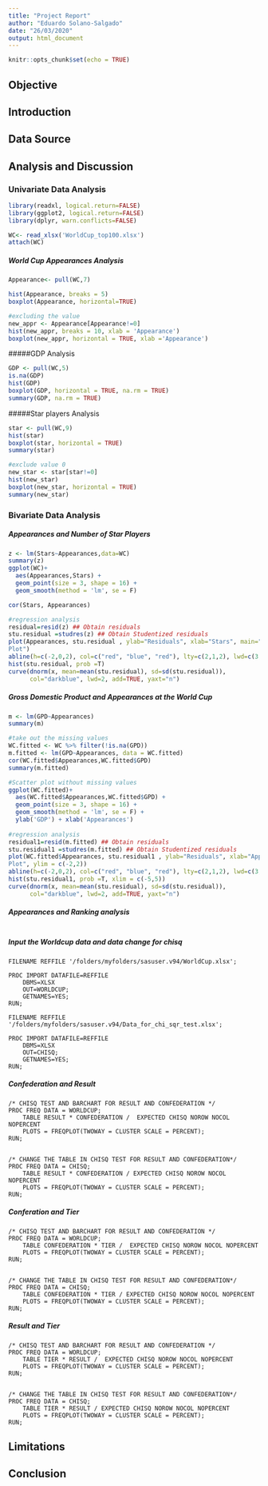 ```yaml
---
title: "Project Report"
author: "Eduardo Solano-Salgado"
date: "26/03/2020"
output: html_document
---
```

```r
knitr::opts_chunk$set(echo = TRUE)
```
## Objective


## Introduction


## Data Source


## Analysis and Discussion


### Univariate Data Analysis

```r
library(readxl, logical.return=FALSE)
library(ggplot2, logical.return=FALSE)
library(dplyr, warn.conflicts=FALSE)

WC<- read_xlsx('WorldCup_top100.xlsx')
attach(WC)
```

##### World Cup Appearances Analysis
```r
Appearance<- pull(WC,7)

hist(Appearance, breaks = 5)
boxplot(Appearance, horizontal=TRUE)

#excluding the value
new_appr <- Appearance[Appearance!=0]
hist(new_appr, breaks = 10, xlab = 'Appearance')
boxplot(new_appr, horizontal = TRUE, xlab ='Appearance')
```
#####GDP Analysis
```r
GDP <- pull(WC,5)
is.na(GDP)
hist(GDP)
boxplot(GDP, horizontal = TRUE, na.rm = TRUE)
summary(GDP, na.rm = TRUE)
```
#####Star players Analysis
```r
star <- pull(WC,9)
hist(star)
boxplot(star, horizontal = TRUE)
summary(star)

#exclude value 0
new_star <- star[star!=0]
hist(new_star)
boxplot(new_star, horizontal = TRUE)
summary(new_star)
```
### Bivariate Data Analysis

##### Appearances and Number of Star Players
```r
z <- lm(Stars~Appearances,data=WC)
summary(z)
ggplot(WC)+ 
  aes(Appearances,Stars) +
  geom_point(size = 3, shape = 16) +
  geom_smooth(method = 'lm', se = F)

cor(Stars, Appearances)

#regression analysis
residual=resid(z) ## Obtain residuals
stu.residual =studres(z) ## Obtain Studentized residuals
plot(Appearances, stu.residual , ylab="Residuals", xlab="Stars", main="Studentized Residual
Plot")
abline(h=c(-2,0,2), col=c("red", "blue", "red"), lty=c(2,1,2), lwd=c(3,2,3))
hist(stu.residual, prob =T)
curve(dnorm(x, mean=mean(stu.residual), sd=sd(stu.residual)), 
      col="darkblue", lwd=2, add=TRUE, yaxt="n")
```

##### Gross Domestic Product and Appearances at the World Cup
```r
m <- lm(GPD~Appearances)
summary(m)

#take out the missing values
WC.fitted <- WC %>% filter(!is.na(GPD))
m.fitted <- lm(GPD~Appearances, data = WC.fitted)
cor(WC.fitted$Appearances,WC.fitted$GPD)
summary(m.fitted)

#Scatter plot without missing values
ggplot(WC.fitted)+
  aes(WC.fitted$Appearances,WC.fitted$GPD) +
  geom_point(size = 3, shape = 16) +
  geom_smooth(method = 'lm', se = F) +
  ylab('GDP') + xlab('Appearances')
  
#regression analysis
residual1=resid(m.fitted) ## Obtain residuals
stu.residual1 =studres(m.fitted) ## Obtain Studentized residuals
plot(WC.fitted$Appearances, stu.residual1 , ylab="Residuals", xlab="Appearances", main="Studentized Residual
Plot", ylim = c(-2,2))
abline(h=c(-2,0,2), col=c("red", "blue", "red"), lty=c(2,1,2), lwd=c(3,2,3))
hist(stu.residual1, prob =T, xlim = c(-5,5))
curve(dnorm(x, mean=mean(stu.residual), sd=sd(stu.residual)), 
      col="darkblue", lwd=2, add=TRUE, yaxt="n")
```
##### Appearances and Ranking analysis
```r

```
##### Input the Worldcup data and data change for chisq
```SAS
FILENAME REFFILE '/folders/myfolders/sasuser.v94/WorldCup.xlsx';

PROC IMPORT DATAFILE=REFFILE
	DBMS=XLSX
	OUT=WORLDCUP;
	GETNAMES=YES;
RUN;

FILENAME REFFILE '/folders/myfolders/sasuser.v94/Data_for_chi_sqr_test.xlsx';

PROC IMPORT DATAFILE=REFFILE
	DBMS=XLSX
	OUT=CHISQ;
	GETNAMES=YES;
RUN;
```
##### Confederation and Result
```SAS
/* CHISQ TEST AND BARCHART FOR RESULT AND CONFEDERATION */
PROC FREQ DATA = WORLDCUP;
	TABLE RESULT * CONFEDERATION /  EXPECTED CHISQ NOROW NOCOL NOPERCENT
	PLOTS = FREQPLOT(TWOWAY = CLUSTER SCALE = PERCENT);
RUN;


/* CHANGE THE TABLE IN CHISQ TEST FOR RESULT AND CONFEDERATION*/
PROC FREQ DATA = CHISQ;
	TABLE RESULT * CONFEDERATION / EXPECTED CHISQ NOROW NOCOL NOPERCENT
	PLOTS = FREQPLOT(TWOWAY = CLUSTER SCALE = PERCENT);
RUN;
```

##### Conferation and Tier
```SAS
/* CHISQ TEST AND BARCHART FOR RESULT AND CONFEDERATION */
PROC FREQ DATA = WORLDCUP;
	TABLE CONFEDERATION * TIER /  EXPECTED CHISQ NOROW NOCOL NOPERCENT
	PLOTS = FREQPLOT(TWOWAY = CLUSTER SCALE = PERCENT);
RUN;


/* CHANGE THE TABLE IN CHISQ TEST FOR RESULT AND CONFEDERATION*/
PROC FREQ DATA = CHISQ;
	TABLE CONFEDERATION * TIER / EXPECTED CHISQ NOROW NOCOL NOPERCENT
	PLOTS = FREQPLOT(TWOWAY = CLUSTER SCALE = PERCENT);
RUN;
```

##### Result and Tier
```SAS
/* CHISQ TEST AND BARCHART FOR RESULT AND CONFEDERATION */
PROC FREQ DATA = WORLDCUP;
	TABLE TIER * RESULT /  EXPECTED CHISQ NOROW NOCOL NOPERCENT
	PLOTS = FREQPLOT(TWOWAY = CLUSTER SCALE = PERCENT);
RUN;


/* CHANGE THE TABLE IN CHISQ TEST FOR RESULT AND CONFEDERATION*/
PROC FREQ DATA = CHISQ;
	TABLE TIER * RESULT / EXPECTED CHISQ NOROW NOCOL NOPERCENT
	PLOTS = FREQPLOT(TWOWAY = CLUSTER SCALE = PERCENT);
RUN;
```

## Limitations


## Conclusion
